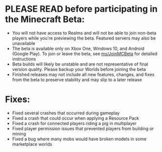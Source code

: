 # PLEASE READ before participating in the Minecraft Beta:

-   You will not have access to Realms and will not be able to join non-beta players while you're previewing the beta. Featured servers may also be unavailable
-   The beta is available only on Xbox One, Windows 10, and Android (Google Play). To join or leave the beta, see [ms/JoinMCBeta](http://aka.ms/JoinMCBeta) for detailed instructions
-   Beta builds will likely be unstable and are not representative of final version quality. Please backup your Worlds before joining the beta
-   Finished releases may not include all new features, changes, and fixes from the beta to preserve stability and may slip to a later release

# Fixes:

-   Fixed several crashes that occurred during gameplay
-   Fixed a crash that could occur when applying a Resource Pack
-   Fixed a crash for connected players riding a pig in multiplayer
-   Fixed player permission issues that prevented players from building or mining
-   Fixed a bug where many mobs would have broken models in some marketplace worlds